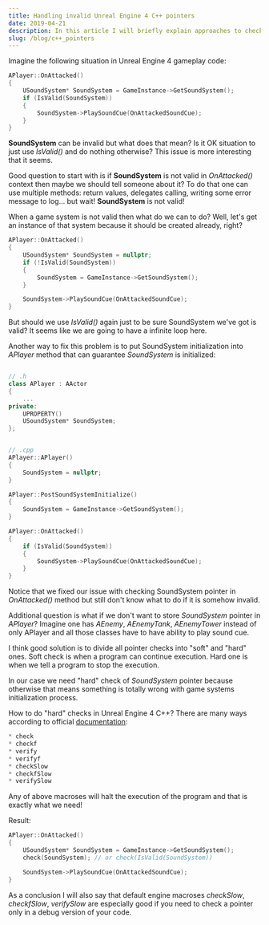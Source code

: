 ```yaml
---
title: Handling invalid Unreal Engine 4 C++ pointers
date: 2019-04-21
description: In this article I will briefly explain approaches to check if a pointer is valid and why it is important.
slug: /blog/c++_pointers
---
```


Imagine the following situation in Unreal Engine 4 gameplay code:

```cpp
APlayer::OnAttacked()
{
    USoundSystem* SoundSystem = GameInstance->GetSoundSystem();
    if (IsValid(SoundSystem))
    {
        SoundSystem->PlaySoundCue(OnAttackedSoundCue);
    }
}
```

**SoundSystem** can be invalid but what does that mean? Is it OK situation to just use _IsValid()_ and do nothing otherwise? This issue is more interesting that it seems.

Good question to start with is if **SoundSystem** is not valid in _OnAttacked()_ context then maybe we should tell someone about it? To do that one can use multiple methods: return values, delegates calling, writing some error message to log... but wait! **SoundSystem** is not valid!

When a game system is not valid then what do we can to do? Well, let's get an instance of that system because it should be created already, right?

```cpp
APlayer::OnAttacked()
{
    USoundSystem* SoundSystem = nullptr;
    if (!IsValid(SoundSystem))
    {
        SoundSystem = GameInstance->GetSoundSystem();
    }

    SoundSystem->PlaySoundCue(OnAttackedSoundCue);
}
```

But should we use _IsValid()_ again just to be sure SoundSystem we've got is valid? It seems like we are going to have a infinite loop here.

Another way to fix this problem is to put SoundSystem initialization into _APlayer_ method that can guarantee _SoundSystem_ is initialized:

```cpp

// .h
class APlayer : AActor
{
    ...
private:
    UPROPERTY()
    USoundSystem* SoundSystem;
};


// .cpp
APlayer::APlayer()
{
    SoundSystem = nullptr;
}

APlayer::PostSoundSystemInitialize()
{
    SoundSystem = GameInstance->GetSoundSystem();
}

APlayer::OnAttacked()
{
    if (IsValid(SoundSystem))
    {
        SoundSystem->PlaySoundCue(OnAttackedSoundCue);
    }
}
```

Notice that we fixed our issue with checking SoundSystem pointer in _OnAttacked()_ method but still don't know what to do if it is somehow invalid.

Additional question is what if we don't want to store _SoundSystem_ pointer in _APlayer_? Imagine one has _AEnemy_, _AEnemyTank_, _AEnemyTower_ instead of only APlayer and all those classes have to have ability to play sound cue.

I think good solution is to divide all pointer checks into "soft" and "hard" ones. Soft check is when a program can continue execution. Hard one is when we tell a program to stop the execution.

In our case we need "hard" check of _SoundSystem_ pointer because otherwise that means something is totally wrong with game systems initialization process.

How to do "hard" checks in Unreal Engine 4 C++? There are many ways according to official [documentation](https://www.google.comhttps://docs.unrealengine.com/en-us/Programming):

```cpp
* check
* checkf
* verify
* verifyf
* checkSlow
* checkfSlow
* verifySlow
```

Any of above macroses will halt the execution of the program and that is exactly what we need!

Result:

```cpp
APlayer::OnAttacked()
{
    USoundSystem* SoundSystem = GameInstance->GetSoundSystem();
    check(SoundSystem); // or check(IsValid(SoundSystem))

    SoundSystem->PlaySoundCue(OnAttackedSoundCue);
}
```

As a conclusion I will also say that default engine macroses _checkSlow_, _checkfSlow_, _verifySlow_ are especially good if you need to check a pointer only in a debug version of your code.
